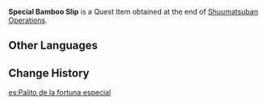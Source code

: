 {{Item Infobox
|id           = 101661
|image        = Item Bamboo Slip.png
|type         = Quest Items
|description  = A [[Bamboo Slip]] upon which [[Momoyo]] has applied some specially made elemental powder. Store and handle it with care! The powder has some measure of poison in it &mdash; and of course, you'll get yelled at for improper handling.
|source1      = Complete [[Shuumatsuban Operations]]
}}
'''Special Bamboo Slip''' is a Quest Item obtained at the end of [[Shuumatsuban Operations]].

==Other Languages==
{{Other Languages
|default_hidden = 1
|en      = Special Bamboo Slip
|zhs     = 特制的「竹签」
|zhs_rm  = Tèzhì de "Zhú Qiān"
|zht     = 特製的「竹籤」
|zht_rm  = Tèzhì de "Zhú Qiān"
|ja      = 特製の「みくじ竹」
|ja_rm   = Tokusei no "Mikuji-dake"
|ko      = 특제 「죽첨」
|ko_rm   = Teukje "Jukcheom"
|es      = Palito de la fortuna especial
|fr      = Bâtonnet en bambou spécial
|ru      = Особая гадальная палочка
|th      = "แท่งไม้ไผ่" พิเศษ
|th_rm   = 
|vi      = "Thẻ Trúc" Đặc Biệt
|de      = Besonderes Bambusstäbchen
|id      = Slip Bambu Spesial
|pt      = Rolinho de Bambu Especial
|tr      = Özel Bambu Çubuk
|it      = Bastoncino di bambù speciale
}}

==Change History==
{{Change History|2.4}}

[[es:Palito de la fortuna especial]]